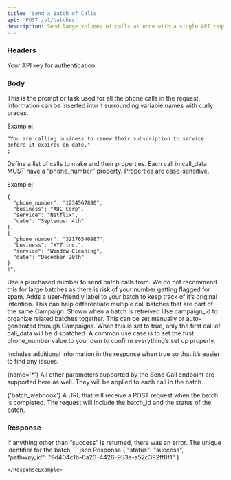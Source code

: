 ```yaml
---
title: 'Send a Batch of Calls'
api: 'POST /v1/batches'
description: Send large volumes of calls at once with a single API request.
---
```


### Headers

<ParamField header="authorization" type="string" required={true}>
  Your API key for authentication.
</ParamField>

### Body

<ParamField body="base_prompt" type="string" required={true}>
  This is the prompt or task used for all the phone calls in the request. Information can be inserted into it surrounding variable names with curly braces.
  
  Example:
  ``` 
"You are calling business to renew their subscription to service before it expires on date."
;
```
</ParamField>

<ParamField body="call_data" type="array" required={true}>
  Define a list of calls to make and their properties. Each call in call_data MUST have a “phone_number” property. Properties are case-sensitive.

  Example:
  ```[
  {   
    "phone_number": "1234567890",
    "business": "ABC Corp",
    "service": "Netflix",
    "date": "September 4th"
  },
  {
    "phone_number": "32176540987",
    "business": "XYZ inc.",
    "service": "Window Cleaning",
    "date": "December 20th"
  }
]";
```
</ParamField>

<ParamField body="from" type="string">
Use a purchased number to send batch calls from. We do not recommend this for large batches as there is risk of your number getting flagged for spam.
</ParamField>

<ParamField body="label" type="string">
Adds a user-friendly label to your batch to keep track of it’s original intention. This can help differentiate multiple call batches that are part of the same Campaign. Shown when a batch is retreived
</ParamField>

<ParamField body="campaign_id" type="string">
Use campaign_id to organize related batches together. This can be set manually or auto-generated through Campaigns.
</ParamField>

<ParamField body="test_mode" type="boolean">
When this is set to true, only the first call of call_data will be dispatched. A common use case is to set the first phone_number value to your own to confirm everything’s set up properly.

Includes additional information in the response when true so that it’s easier to find any issues.
</ParamField>

{name='*'} 
All other parameters supported by the Send Call endpoint are supported here as well. They will be applied to each call in the batch.

{'batch_webhook'}
A URL that will receive a POST request when the batch is completed. The request will include the batch_id and the status of the batch.


### Response

<ResponseField name="message" type="string">
  If anything other than “success” is returned, there was an error.
</ResponseField>
<ResponseField name="batch_id" type="string">
  The unique identifier for the batch.
</ResponseField>



<ResponseExample>
```json Response
{
  "status": "success",
  "pathway_id": "9d404c1b-6a23-4426-953a-a52c392ff8f1"
}

```
</ResponseExample>
